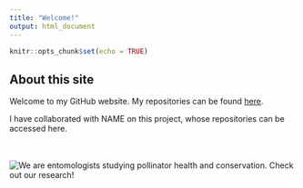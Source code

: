 ```yaml
---
title: "Welcome!"
output: html_document
---
```


```r
knitr::opts_chunk$set(echo = TRUE)
```

## About this site 
Welcome to my GitHub website. My repositories can be found [here](https://github.com/krdeutsch).
<br>

I have collaborated with NAME on this project, whose repositories can be accessed here. 

<br>
<br>
![We are entomologists studying pollinator health and conservation. Check out our research!](pollination-hero.png)


